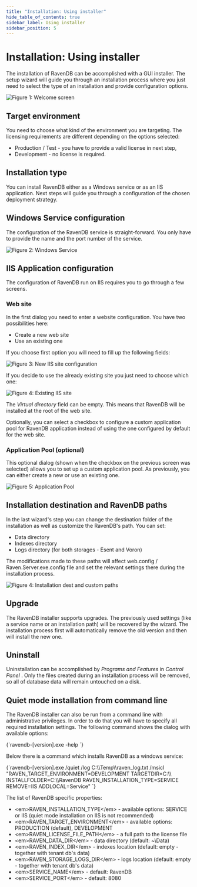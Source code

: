 ```yaml
---
title: "Installation: Using installer"
hide_table_of_contents: true
sidebar_label: Using installer
sidebar_position: 5
---
```



# Installation: Using installer

The installation of RavenDB can be accomplished with a GUI installer. The setup wizard will guide you through an installation process where you just need to
select the type of an installation and provide configuration options.

![Figure 1: Welcome screen](./assets/installer_welcome_screen.png)

## Target environment

You need to choose what kind of the environment you are targeting. The licensing requirements are different depending on the options selected:

* Production / Test - you have to provide a valid license in next step,
* Development - no license is required.

## Installation type

You can install RavenDB either as a Windows service or as an IIS application. Next steps will guide you through a configuration of the chosen deployment strategy. 

## Windows Service configuration

The configuration of the RavenDB service is straight-forward. You only have to provide the name and the port number of the service.

![Figure 2: Windows Service](./assets/installer_windows_service.png)

## IIS Application configuration

The configuration of RavenDB run on IIS requires you to go through a few screens. 

### Web site
In the first dialog you need to enter a website configuration. You have two possibilities here:

* Create a new web site
* Use an existing one

If you choose first option you will need to fill up the following fields:

![Figure 3: New IIS site configuration](./assets/installer_iis_new_site.png)

If you decide to use the already existing site you just need to choose which one:

![Figure 4: Existing IIS site](./assets/installer_iis_existing_site.png)

The _Virtual directory_ field can be empty. This means that RavenDB will be installed at the root of the web site.

Optionally, you can select a checkbox to configure a custom application pool for RavenDB application instead of using the one configured by default for the web site.

### Application Pool (optional)

This optional dialog (shown when the checkbox on the previous screen was selected) allows you to set up a custom application pool. As previously, you can either create a new or use an existing one.

![Figure 5: Application Pool](./assets/installer_iis_application_pool.png)

## Installation destination and RavenDB paths

In the last wizard's step you can change the destination folder of the installation as well as customize the RavenDB's path. You can set:

* Data directory
* Indexes directory
* Logs directory (for both storages - Esent and Voron)

The modifications made to these paths will affect web.config / Raven.Server.exe.config file and set the relevant settings there during the installation process.

![Figure 4: Installation dest and custom paths](./assets/installer_destination_and_paths.png)


## Upgrade

The RavenDB installer supports upgrades. The previously used settings (like a service name or an installation path) will be recovered by the wizard. The installation process first will 
automatically remove the old version and then will install the new one.

## Uninstall

Uninstallation can be accomplished by _Programs and Features_ in _Control Panel_ . Only the files created during an installation process will be removed, so all of database data will remain untouched on a disk.


## Quiet mode installation from command line

The RavenDB installer can also be run from a command line with administrative privileges. In order to do that you will have to specify all required installation settings. The following command shows the dialog with available options:

<TabItem value="json" label="json">
<CodeBlock language="json">
{`ravendb-[version].exe -help
`}
</CodeBlock>
</TabItem>

Below there is a command which installs RavenDB as a windows service:

<TabItem value="json" label="json">
<CodeBlock language="json">
{`ravendb-[version].exe /quiet /log C:\\Temp\\raven_log.txt /msicl "RAVEN_TARGET_ENVIRONMENT=DEVELOPMENT TARGETDIR=C:\\ INSTALLFOLDER=C:\\RavenDB RAVEN_INSTALLATION_TYPE=SERVICE REMOVE=IIS ADDLOCAL=Service"
`}
</CodeBlock>
</TabItem>

The list of RavenDB specific properties:

* &lt;em&gt;RAVEN_INSTALLATION_TYPE&lt;/em&gt; - available options: SERVICE or IIS (quiet mode installation on IIS is not recommended)
* &lt;em&gt;RAVEN_TARGET_ENVIRONMENT&lt;/em&gt; - available options: PRODUCTION (default), DEVELOPMENT
* &lt;em&gt;RAVEN_LICENSE_FILE_PATH&lt;/em&gt; - a full path to the license file
* &lt;em&gt;RAVEN_DATA_DIR&lt;/em&gt; - data directory (default: ~\Data)
* &lt;em&gt;RAVEN_INDEX_DIR&lt;/em&gt; - indexes location (default: empty - together with tenant db's data)
* &lt;em&gt;RAVEN_STORAGE_LOGS_DIR&lt;/em&gt; - logs location (default: empty - together with tenant db's data)
* &lt;em&gt;SERVICE_NAME&lt;/em&gt; - default: RavenDB
* &lt;em&gt;SERVICE_PORT&lt;/em&gt; - default: 8080
